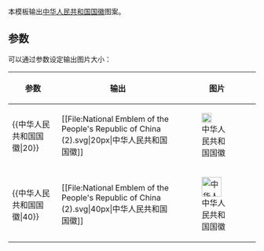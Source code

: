 {{Documentation subpage}}<!-- 在本行下編輯模板說明 -->

本模板输出[[中华人民共和国国徽]]图案。

<!-- 有爭議，暫不顯示 //
== 国徽图案来源 ==
{{wikisource|中华人民共和国国徽法 (2020年)}}
2021年1月1日开始实行的《中华人民共和国国徽法》中发布了适用于网站使用的国徽图案供下载。
{{quote|'''第七条'''　本法第六条规定的机构应当在其网站首页显著位置使用国徽图案。<br />﻿网站使用的国徽图案标准版本在中国人大网和中国政府网上发布。}}

本模板国标图案来源为[http://www.npc.gov.cn/npc/kgfb/202101/d8c025c904b94636a8e1799b652f86be.shtml 中国人大网]和[http://www.gov.cn/xinwen/2021-01/01/content_5575972.htm 中国政府网]。 -->

== 参数 ==
可以通过参数设定输出图片大小：

{| class="wikitable"
|-
! 参数 !! 输出 !! 图片
|-
| <nowiki>{{中华人民共和国国徽|20}}</nowiki> || <nowiki>[[File:National Emblem of the People's Republic of China (2).svg|20px|中华人民共和国国徽]]</nowiki> || [[File:National Emblem of the People's Republic of China (2).svg|20px|中华人民共和国国徽]]
|-
| <nowiki>{{中华人民共和国国徽|40}}</nowiki> || <nowiki>[[File:National Emblem of the People's Republic of China (2).svg|40px|中华人民共和国国徽]]</nowiki> || [[File:National Emblem of the People's Republic of China (2).svg|40px|中华人民共和国国徽]]
|}<includeonly>{{Sandbox other||<!-- 本行下加入模板的分類 -->

}}</includeonly>